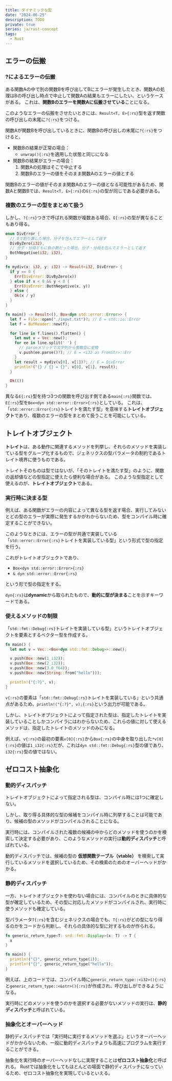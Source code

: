 ```yaml
---
title: ダイナミックな型
date: "2024-06-25"
description: TODO
private: true
series: ja/rust-concept
tags:
  - Rust
---
```


## エラーの伝搬

### ?によるエラーの伝搬

ある関数Aの中で別の関数Bを呼び出してBにエラーが発生したとき、関数Aの処理はBの呼び出し時点で中止して関数Aの結果もエラーにしたい、というケースがある。
これは、**関数Bのエラーを関数Aに伝搬させている**ことになる。

このようなエラーの伝搬をさせたいときには、`Result<T, E>{:rs}`型を返す関数の呼び出しの末尾に`?{:rs}`をつける。

関数Aが関数Bを呼び出しているときに、関数Bの呼び出しの末尾に`?{:rs}`をつけると、

- 関数Bの結果が正常の場合：
  - `unwrap(){:rs}`を適用した状態と同じになる
- 関数Bの結果がエラーの場合：
  1. 関数Aの処理はそこで中止する
  2. 関数Bのエラーの値をそのまま関数Aのエラーの値とする

関数Bのエラーの値がそのまま関数Aのエラーの値となる可能性があるため、関数Aと関数Bでは、`Result<T, E>{:rs}`の`E{:rs}`の型が同じである必要がある。

### 複数のエラーの型をまとめて扱う

しかし、`?{:rs}`つきで呼ばれる関数が複数ある場合、`E{:rs}`の型が異なることもあり得る。

```rs title="✅ ファイルから読み出した数を使って割り算" showLineNumbers /?/ /Box<dyn std::error::Error>/ {19,26,28}
enum DivError {
  // 0で割り算した場合、分子を包んでエラーとして返す
  DivByZero(i32),
  // 分子・分母ともに負の数だった場合、分子・分母を包んでエラーとして返す
  BothNegative(i32, i32),
}

fn mydiv(x: i32, y: i32) -> Result<i32, DivError> {
  if y == 0 {
    Err(DivError::DivByZero(x))
  } else if x < 0 && y < 0 {
    Err(DivError::BothNegative(x, y))
  } else {
    Ok(x / y)
  }
}

fn main() -> Result<(), Box<dyn std::error::Error>> {
  let f = File::open("./input.txt")?; // E = std::io::Error
  let f = BufReader::new(f);

  for line in f.lines().flatten() {
    let mut v = Vec::new();
    for ee in line.split(' ') {
      // parseメソッドで文字列から整数型に変換
      v.push(ee.parse()?); // E = <i32 as FromStr>::Err
    }
    let result = mydiv(v[0], v[1])?; // E = DivError
    println!("{} / {} = {}", v[0], v[1], result);
  }

  Ok(())
}
```

異なる`E{:rs}`型を持つ3つの関数を呼び出す側である`main{:rs}`関数では、`E{:rs}`型を`Box<dyn std::error::Error>{:rs}`としている。
これは、「`std::error::Error{:rs}`トレイトを満たす型」を意味する**トレイトオブジェクト**であり、複数のエラーの型をまとめて扱うことを可能にしている。

## トレイトオブジェクト

**トレイト**は、ある動作に関連するメソッドを列挙し、それらのメソッドを実装している型をグループ化するもので、ジェネリクスの型パラメータの制約であるトレイト境界に使うものである。

トレイトそのものは型ではないが、「そのトレイトを満たす型」のように、関数の返却値などの型指定に使えたら便利な場合がある。
このような型指定として使えるのが、**トレイトオブジェクト**である。

### 実行時に決まる型

例えば、ある関数がエラーの内容によって異なる型を返す場合、実行してみないとどの型のエラーが実際に発生するかがわからないため、型をコンパイル時に確定することができない。

このようなときには、エラーの型が共通で実装している「`std::error::Error{:rs}`トレイトを実装している型」という形式で型の指定を行う。

これがトレイトオブジェクトであり、

- `Box<dyn std::error::Error>{:rs}`
- `& dyn std::error::Error{:rs}`

という形で型の指定をする。

`dyn{:rs}`は**dynamic**から取られたもので、**動的に型が決まる**ことを示すキーワードである。

### 使えるメソッドの制限

「`std::fmt::Debug{:rs}`トレイトを実装している型」というトレイトオブジェクトを要素とするベクター型を作成する。

```rs title="✅ 異なる型を要素とするベクターを作る" showLineNumbers /Box<dyn std::fmt::Debug>/
fn main() {
  let mut v = Vec::<Box<dyn std::fmt::Debug>>::new();

  v.push(Box::new(1_i32));
  v.push(Box::new(2_i32));
  v.push(Box::new(3.0_f64));
  v.push(Box::new(String::from("hello")));

  println!("{:?}", v);
}
```

`v{:rs}`の要素は「`std::fmt::Debug{:rs}`トレイトを実装している」という共通点があるため、`println!("{:?}", v);{:rs}`という出力が可能である。

しかし、トレイトオブジェクトによって指定された型は、指定したトレイトを実装していることしかコンパイラにはわからないため、これらの値に対して使えるメソッドは、指定したトレイトのメソッドのみになる。

例えば、`v{:rs}`の最初の要素`v[0]{:rs}`から`Box{:rs}`の中身を取り出した`*v[0]{:rs}`の値は`1_i32{:rs}`だが、これは`dyn std::fmt::Debug{:rs}`型の値であり、`i32{:rs}`型の値ではない。

## ゼロコスト抽象化

### 動的ディスパッチ

トレイトオブジェクトによって指定される型は、コンパイル時には1つに確定しない。

しかし、取り得る具体的な型の候補をコンパイル時に列挙することは可能であり、候補の型のメソッドがコンパイルされることになる。

実行時には、コンパイルされた複数の候補の中からどのメソッドを使うのかを検索して決定する必要があり、このようなメソッドの実行は**動的ディスパッチ**と呼ばれている。

動的ディスパッチでは、候補の型の **仮想関数テーブル（vtable）** を検索して実行しているメソッドを選択しているため、その検索のためのオーバーヘッドがかかる。

### 静的ディスパッチ

一方、トレイトオブジェクトを使わない場合には、コンパイルのときに具体的な型が確定しているため、その型に対応したメソッドがコンパイルされ、実行時に使うメソッドも確定している。

型パラメータ`T{:rs}`を含むジェネリクスの場合でも、`T{:rs}`がどの型になり得るのかをコードから判断し、それらの具体的な型に対するものが作られる。

```rs title="✅ ジェネリクスな関数とその使用" showLineNumbers
fn generic_return_type<T: srd::fmt::Display>(x: T) -> T {
  x
}

fn main() {
  println!("{}", generic_return_type(1));
  println!("{}", generic_return_type("hello"));
}
```

例えば、上のコードでは、コンパイル時に`generic_return_type::<i32>(){:rs}`と`generic_return_type::<&str>(){:rs}`が作成され、呼び出しができるようになる。

実行時にどのメソッドを使うのかを選択する必要がないメソッドの実行は、**静的ディスパッチ**と呼ばれている。

### 抽象化とオーバーヘッド

静的ディスパッチでは「実行時に実行するメソッドを選ぶ」というオーバーヘッドがかからないため、一般に動的ディスパッチよりも高速にプログラムを実行することができる。

抽象化を実行時のオーバーヘッドなしに実現することは**ゼロコスト抽象化**と呼ばれる。
Rustでは抽象化をしてもほとんどの場面で静的ディスパッチになっているため、ゼロコスト抽象化を実現しているといえる。
